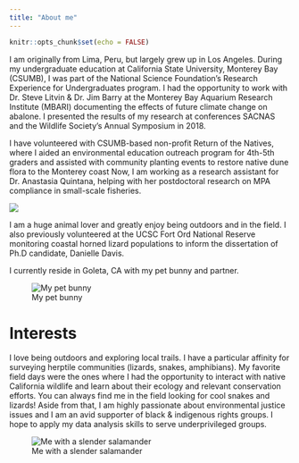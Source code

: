 ```yaml
---
title: "About me"
---
```


```r
knitr::opts_chunk$set(echo = FALSE)
```

I am originally from Lima, Peru, but largely grew up in Los Angeles. During my undergraduate education at California State University, Monterey Bay (CSUMB), I was part of the National Science Foundation's Research Experience for Undergraduates program. I had the opportunity to work with Dr. Steve Litvin & Dr. Jim Barry at the Monterey Bay Aquarium Research Institute (MBARI) documenting the effects of future climate change on abalone. I presented the results of my research at conferences SACNAS and the Wildlife Society's Annual Symposium in 2018.

I have volunteered with CSUMB-based non-profit Return of the Natives, where I aided an environmental education outreach program for 4th-5th graders and assisted with community planting events to restore native dune flora to the Monterey coast Now, I am working as a research assistant for Dr. Anastasia Quintana, helping with her postdoctoral research on MPA compliance in small-scale fisheries.

![](mbari.png)

I am a huge animal lover and greatly enjoy being outdoors and in the field. I also previously volunteered at the UCSC Fort Ord National Reserve monitoring coastal horned lizard populations to inform the dissertation of Ph.D candidate, Danielle Davis.

I currently reside in Goleta, CA with my pet bunny and partner.

![My pet bunny](bunny.png)

# Interests

I love being outdoors and exploring local trails. I have a particular affinity for surveying herptile communities (lizards, snakes, amphibians). My favorite field days were the ones where I had the opportunity to interact with native California wildlife and learn about their ecology and relevant conservation efforts. You can always find me in the field looking for cool snakes and lizards! Aside from that, I am highly passionate about environmental justice issues and I am an avid supporter of black & indigenous rights groups. I hope to apply my data analysis skills to serve underprivileged groups.

![Me with a slender salamander](me.jpg)

